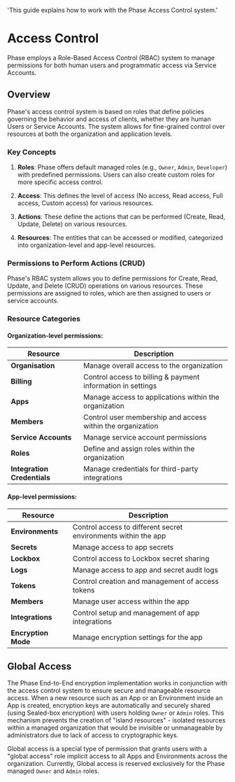 
  'This guide explains how to work with the Phase Access Control system.'

<HeroPattern />

# Access Control

Phase employs a Role-Based Access Control (RBAC) system to manage permissions for both human users and programmatic access via Service Accounts.

## Overview

Phase's access control system is based on roles that define policies governing the behavior and access of clients, whether they are human Users or Service Accounts. The system allows for fine-grained control over resources at both the organization and application levels.

### Key Concepts

1. **Roles**: Phase offers default managed roles (e.g., `Owner`, `Admin`, `Developer`) with predefined permissions. Users can also create custom roles for more specific access control.

2. **Access**: This defines the level of access (No access, Read access, Full access, Custom access) for various resources.

3. **Actions**: These define the actions that can be performed (Create, Read, Update, Delete) on various resources.

4. **Resources**: The entities that can be accessed or modified, categorized into organization-level and app-level resources.

### Permissions to Perform Actions (CRUD)

Phase's RBAC system allows you to define permissions for Create, Read, Update, and Delete (CRUD) operations on various resources. These permissions are assigned to roles, which are then assigned to users or service accounts.

### Resource Categories

#### Organization-level permissions:

| Resource | Description |
|----------|-------------|
| **Organisation** | Manage overall access to the organization |
| **Billing** | Control access to billing & payment information in settings |
| **Apps** | Manage access to applications within the organization |
| **Members** | Control user membership and access within the organization |
| **Service Accounts** | Manage service account permissions |
| **Roles** | Define and assign roles within the organization |
| **Integration Credentials** | Manage credentials for third-party integrations |

#### App-level permissions:

| Resource | Description |
|----------|-------------|
| **Environments** | Control access to different secret environments within the app |
| **Secrets** | Manage access to app secrets |
| **Lockbox** | Control access to Lockbox secret sharing |
| **Logs** | Manage access to app and secret audit logs |
| **Tokens** | Control creation and management of access tokens |
| **Members** | Manage user access within the app |
| **Integrations** | Control setup and management of app integrations |
| **Encryption Mode** | Manage encryption settings for the app |

## Global Access

The Phase End-to-End encryption implementation works in conjunction with the access control system to ensure secure and manageable resource access. When a new resource such as an App or an Environment inside an App is created, encryption keys are automatically and securely shared (using Sealed-box encryption) with users holding `Owner` or `Admin` roles. This mechanism prevents the creation of "island resources" - isolated resources within a managed organization that would be invisible or unmanageable by administrators due to lack of access to cryptographic keys.

Global access is a special type of permission that grants users with a "global access" role implicit access to all Apps and Environments across the organization. Currently, Global access is reserved exclusively for the Phase managed `Owner` and `Admin` roles.